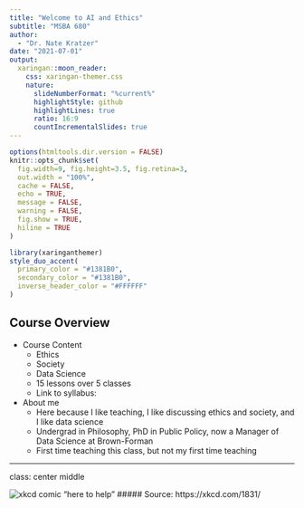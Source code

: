 ```yaml
---
title: "Welcome to AI and Ethics"
subtitle: "MSBA 680"   
author: 
  - "Dr. Nate Kratzer"
date: "2021-07-01"
output:
  xaringan::moon_reader:
    css: xaringan-themer.css
    nature:
      slideNumberFormat: "%current%"
      highlightStyle: github
      highlightLines: true
      ratio: 16:9
      countIncrementalSlides: true
---
```


```r
options(htmltools.dir.version = FALSE)
knitr::opts_chunk$set(
  fig.width=9, fig.height=3.5, fig.retina=3,
  out.width = "100%",
  cache = FALSE,
  echo = TRUE,
  message = FALSE, 
  warning = FALSE,
  fig.show = TRUE,
  hiline = TRUE
)
```

```r
library(xaringanthemer)
style_duo_accent(
  primary_color = "#1381B0",
  secondary_color = "#1381B0",
  inverse_header_color = "#FFFFFF"
)
```

## Course Overview

- Course Content
  - Ethics
  - Society
  - Data Science
  - 15 lessons over 5 classes
  - Link to syllabus:

- About me
  - Here because I like teaching, I like discussing ethics and society, and I like data science
  - Undergrad in Philosophy, PhD in Public Policy, now a Manager of Data Science at Brown-Forman
  - First time teaching this class, but not my first time teaching 

---
class: center middle

![xkcd comic "here to help"](img/here_to_help.png)
##### Source: https://xkcd.com/1831/
